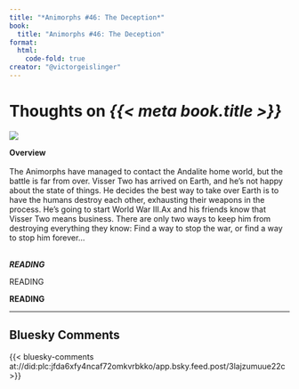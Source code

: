 ```yaml
---
title: "*Animorphs #46: The Deception*"
book:
  title: "Animorphs #46: The Deception"
format:
  html:
    code-fold: true
creator: "@victorgeislinger"
---
```


# Thoughts on *{{< meta book.title >}}*

::: {layout="[30,70]"}
![](https://books.google.com/books/content?id=niWGDwAAQBAJ&printsec=frontcover&img=2)

**Overview** <br/>
<br/>
The Animorphs have managed to contact the Andalite home world, but the battle is far from over. Visser Two has arrived on Earth, and he's not happy about the state of things. He decides the best way to take over Earth is to have the humans destroy each other, exhausting their weapons in the process. He's going to start World War III.Ax and his friends know that Visser Two means business. There are only two ways to keep him from destroying everything they know: Find a way to stop the war, or find a way to stop him forever...
<br/>
<br/>


:::


***READING***

READING

**READING**

--- 

:::{.callout-note icon=false}

## Bluesky Comments

{{< bluesky-comments at://did:plc:jfda6xfy4ncaf72omkvrbkko/app.bsky.feed.post/3lajzumuue22c >}}


:::
